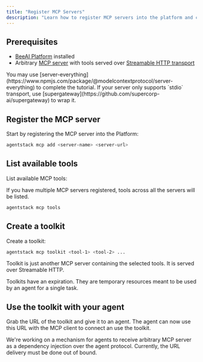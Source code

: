 ```yaml
---
title: "Register MCP Servers"
description: "Learn how to register MCP servers into the platform and create curated toolkits for agents to use"
---
```


## Prerequisites

- [BeeAI Platform](/introduction/quickstart) installed
- Arbitrary [MCP server](https://modelcontextprotocol.io/introduction) with tools served over [Streamable HTTP transport](https://modelcontextprotocol.io/docs/concepts/transports#streamable-http)

<Tip>
  You may use
  [server-everything](https://www.npmjs.com/package/@modelcontextprotocol/server-everything)
  to complete the tutorial.
</Tip>

<Tip>
  If your server only supports `stdio` transport, use
  [supergateway](https://github.com/supercorp-ai/supergateway) to wrap it.
</Tip>

## Register the MCP server

Start by registering the MCP server into the Platform:

```bash
agentstack mcp add <server-name> <server-url>
```

## List available tools

List available MCP tools:

<Note>
  If you have multiple MCP servers registered, tools across all the servers will
  be listed.
</Note>

```bash
agentstack mcp tools
```

## Create a toolkit

Create a toolkit:

```bash
agentstack mcp toolkit <tool-1> <tool-2> ...
```

Toolkit is just another MCP server containing the selected tools. It is served over Streamable HTTP.

<Note>
  Toolkits have an expiration. They are temporary resources meant to be used by
  an agent for a single task.
</Note>

## Use the toolkit with your agent

Grab the URL of the toolkit and give it to an agent. The agent can now use this URL with the MCP client to connect an use the toolkit.

<Note>
  We're working on a mechanism for agents to receive arbitrary MCP server as a
  dependency injection over the agent protocol. Currently, the URL delivery must
  be done out of bound.
</Note>
